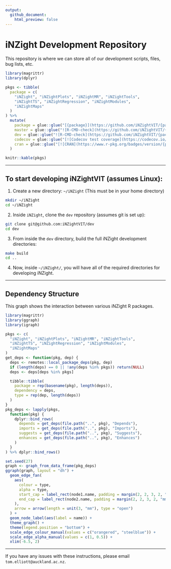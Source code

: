 ```yaml
---
output:
  github_document:
    html_preview: false
---
```


# iNZight Development Repository

This repository is where we can store all of our development scripts, files, bug lists, etc.

```r
library(magrittr)
library(dplyr)

pkgs <- tibble(
  package = c(
    "iNZight", "iNZightPlots", "iNZightMR", "iNZightTools",
    "iNZightTS", "iNZightRegression", "iNZightModules",
    "iNZightMaps"
  )
) %>%
  mutate(
    package = glue::glue("[{package}](https://github.com/iNZightVIT/{package})"),
    master = glue::glue("![R-CMD-check](https://github.com/iNZightVIT/{package}/workflows/R-CMD-check/badge.svg)"),
    dev = glue::glue("![R-CMD-check](https://github.com/iNZightVIT/{package}/workflows/R-CMD-check/badge.svg?branch=dev)"),
    codecov = glue::glue("[![Codecov test coverage](https://codecov.io/gh/iNZightVIT/{package}/branch/master/graph/badge.svg)](https://codecov.io/gh/iNZightVIT/{package}?branch=master)"),
    cran = glue::glue("[![CRAN](https://www.r-pkg.org/badges/version/{package})](https://CRAN.R-project.org/package={package})")
  )

knitr::kable(pkgs)
```


***
## To start developing iNZightVIT (assumes Linux):

1) Create a new directory: `~/iNZight`
   (This must be in your home directory)
```bash
mkdir ~/iNZight
cd ~/iNZight
```

2) Inside `iNZight`, clone the `dev` repository (assumes git is set up):
```bash
git clone git@github.com:iNZightVIT/dev
cd dev
```

3) From inside the `dev` directory, build the full iNZight development directories:
```bash
make build
cd ..
```

4) Now, inside `~/iNZight/`, you will have all of the required directories for
   developing iNZight.

***
## Dependency Structure


This graph shows the interaction between various iNZight R packages.

```r
library(magrittr)
library(ggraph)
library(igraph)

pkgs <- c(
  "iNZight", "iNZightPlots", "iNZightMR", "iNZightTools",
  "iNZightTS", "iNZightRegression", "iNZightModules",
  "iNZightMaps"
)
get_deps <- function(pkg, dep) {
  deps <- remotes::local_package_deps(pkg, dep)
  if (length(deps) == 0 || !any(deps %in% pkgs)) return(NULL)
  deps <- deps[deps %in% pkgs]

  tibble::tibble(
    package = rep(basename(pkg), length(deps)),
    dependency = deps,
    type = rep(dep, length(deps))
  )
}
pkg_deps <- lapply(pkgs,
  function(pkg) {
    dplyr::bind_rows(
      depends = get_deps(file.path("..", pkg), "Depends"),
      imports = get_deps(file.path("..", pkg), "Imports"),
      suggests = get_deps(file.path("..", pkg), "Suggests"),
      enhances = get_deps(file.path("..", pkg), "Enhances")
    )
  }
) %>% dplyr::bind_rows()

set.seed(27)
graph <- graph_from_data_frame(pkg_deps)
ggraph(graph, layout = "dh") +
  geom_edge_fan(
    aes(
      colour = type,
      alpha = type,
      start_cap = label_rect(node1.name, padding = margin(2, 2, 3, 2, "mm")),
      end_cap = label_rect(node2.name, padding = margin(2, 2, 3, 2, "mm"))
    ),
    arrow = arrow(length = unit(3, "mm"), type = "open")
  ) +
  geom_node_label(aes(label = name)) +
  theme_graph() +
  theme(legend.position = "bottom") +
  scale_edge_colour_manual(values = c("orangered", "steelblue")) +
  scale_edge_alpha_manual(values = c(1, 0.5)) +
  xlim(-6.5, 2)

```



***


If you have any issues with these instructions, please email `tom.elliott@auckland.ac.nz`.
